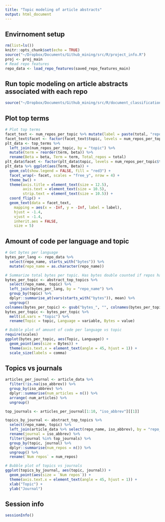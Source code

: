 ```yaml
---
title: "Topic modeling of article abstracts"
output: html_document
---
```


## Envirnoment setup

```r
rm(list=ls())
knitr::opts_chunk$set(echo = TRUE)
source("~/Dropbox/Documents/Github_mining/src/R/project_info.R")
proj <- proj_main
# Read repo features
repo_data <- load_repo_features(saved_repo_features_main)
```

## Run topic modeling on article abstracts associated with each repo

```r
source("~/Dropbox/Documents/Github_mining/src/R/document_classification/topics.R", local = TRUE)
```

## Plot top terms

```r
# Plot top terms
facet_text <- num_repos_per_topic %>% mutate(label = paste(total, "repos"))
facet_text$facet <- factor(facet_text$topic, levels = num_repos_per_topic$topic)
plt_data <- top_terms %>%
  left_join(num_repos_per_topic, by = "topic") %>%
  mutate(term = reorder(term, beta)) %>%
  rename(Beta = beta, Term = term, Total_repos = total)
plt_data$facet <- factor(plt_data$topic, levels = num_repos_per_topic$topic)
plt_data %>% ggplot(aes(Term, Beta)) +
  geom_col(show.legend = FALSE, fill = "red3") +
  facet_wrap(~ facet, scales = "free_y", nrow = 4) +
  theme_bw() +
  theme(axis.title = element_text(size = 12.5),
        axis.text = element_text(size = 10.5),
        strip.text = element_text(size = 10.5)) +
  coord_flip() + 
  geom_text(data = facet_text,
    mapping = aes(x = -Inf, y = -Inf, label = label),
    hjust = -1.4,
    vjust = -1.4,
    inherit.aes = FALSE,
    size = 5)
```


## Amount of code per language and topic

```r
# Get bytes per language
bytes_per_lang <- repo_data %>% 
  select(repo_name, starts_with("bytes")) %>%
  mutate(repo_name = as.character(repo_name))

# Summarize total bytes per topic. Has bytes double counted if repos have multiple topics.
bytes_per_topic <- abstract_top_topics %>% 
  select(repo_name, topic) %>% 
  left_join(bytes_per_lang, by = "repo_name") %>% 
  group_by(topic) %>% 
  dplyr::summarise_at(vars(starts_with("bytes")), mean) %>%
  ungroup()
colnames(bytes_per_topic) <- gsub("bytes_", "", colnames(bytes_per_topic))
bytes_per_topic <- bytes_per_topic %>% 
  melt(id.vars = "topic") %>%
  rename(Topic = topic, Language = variable, Bytes = value)

# Bubble plot of amount of code per language vs topic
require(scales)
ggplot(bytes_per_topic, aes(Topic, Language)) + 
  geom_point(aes(size = Bytes)) +
  theme(axis.text.x = element_text(angle = 45, hjust = 1)) +
  scale_size(labels = comma)
```


## Topics vs journals

```r
articles_per_journal <- article_data %>% 
  filter(!is.na(iso_abbrev)) %>%
  group_by(iso_abbrev) %>% 
  dplyr::summarise(num_articles = n()) %>% 
  arrange(-num_articles) %>%
  ungroup()

top_journals <- articles_per_journal[1:10, "iso_abbrev"][[1]]

topics_by_journal <- abstract_top_topics %>% 
  select(repo_name, topic) %>% 
  left_join(article_data %>% select(repo_name, iso_abbrev), by = "repo_name") %>% 
  rename(journal = iso_abbrev) %>%
  filter(journal %in% top_journals) %>%
  group_by(topic, journal) %>%
  dplyr::summarise(num_repos = n()) %>%
  ungroup() %>%
  rename(`Num repos` = num_repos)

# Bubble plot of topics vs journals
ggplot(topics_by_journal, aes(topic, journal)) + 
  geom_point(aes(size = `Num repos`)) + 
  theme(axis.text.x = element_text(angle = 45, hjust = 1)) +
  xlab("Topic") +
  ylab("Journal")
```

## Session info

```r
sessionInfo()
```

